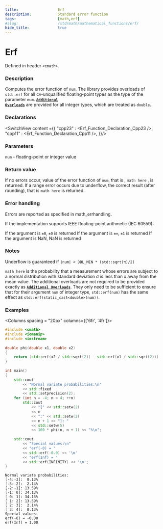 ```yaml
---
title:                  Erf
description:            Standard error function
tags:                   [math,erf]
#slug:                  /std/math/mathematical_functions/erf/
hide_title:             true
---
```




# Erf 

Defined in header `<cmath>`.

### Description

Computes the error function of `num`. The library provides overloads of `std::erf` for all cv-unqualified floating-point types as the type of the parameter `num`. <Since v='cpp23'></Since>
<a href='#declarations'><code><b>Additional Overloads</b></code></a> are provided for all integer types, which are treated as `double`.

### Declarations

<SwitchView content ={{
    "cpp23" : <Erf_Function_Declaration_Cpp23 />,
    "cpp11" : <Erf_Function_Declaration_Cpp11 />,
}}/>


### Parameters
 

`num` - floating-point or integer value
### Return value

If no errors occur, value of the error function of `num`, that is ,   `math here`        , is returned.
If a range error occurs due to underflow, the correct result (after rounding), that is    `math here`       is returned.

### Error handling
Errors are reported as specified in math_errhandling.

If the implementation supports IEEE floating-point arithmetic (IEC 60559):

If the argument is `±0`, `±0` is returned
If the argument is `±∞`, `±1` is returned
If the argument is NaN, NaN is returned

### Notes

Underflow is guaranteed if `|num| < DBL_MIN * (std::sqrt(π)/2)`

`math here`       is the probability that a measurement whose errors are subject to a normal distribution with standard deviation σ is less than x away from the mean value.
The additional overloads are not required to be provided exactly as <a href='#declarations'><code><b>Additional Overloads</b></code></a>. 
They only need to be sufficient to ensure that for their argument `num` of integer type, 
`std::erf(num)` has the same effect as `std::erf(static_cast<double>(num))`.
### Examples



<Columns spacing = "20px" columns={['6fr', '4fr']}>
<div>

```cpp
#include <cmath>
#include <iomanip>
#include <iostream>
 
double phi(double x1, double x2)
{
    return (std::erf(x2 / std::sqrt(2)) - std::erf(x1 / std::sqrt(2))) / 2;
}
 
int main()
{
    std::cout 
        << "Normal variate probabilities:\n"
        << std::fixed 
        << std::setprecision(2);
    for (int n = -4; n < 4; ++n)
        std::cout 
            << "[" << std::setw(2) 
            << n
            << ":" << std::setw(2) 
            << n + 1 << "]: "
            << std::setw(5) 
            << 100 * phi(n, n + 1) << "%\n";
 
    std::cout 
        << "Special values:\n"
        << "erf(-0) = " 
        << std::erf(-0.0) << '\n'
        << "erf(Inf) = " 
        << std::erf(INFINITY) << '\n';
}

```

</div>

<div>

```plaintext title="Result"
Normal variate probabilities:
[-4:-3]:  0.13%
[-3:-2]:  2.14%
[-2:-1]: 13.59%
[-1: 0]: 34.13%
[ 0: 1]: 34.13%
[ 1: 2]: 13.59%
[ 2: 3]:  2.14%
[ 3: 4]:  0.13%
Special values:
erf(-0) = -0.00
erf(Inf) = 1.00
```

</div>
</Columns>
